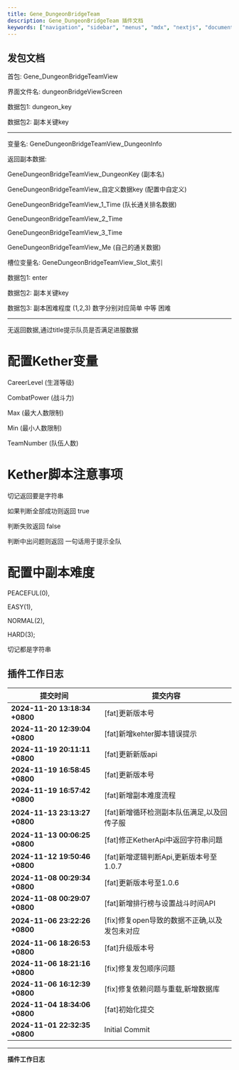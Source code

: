 ```yaml
---
title: Gene_DungeonBridgeTeam
description: Gene_DungeonBridgeTeam 插件文档
keywords: ["navigation", "sidebar", "menus", "mdx", "nextjs", "documents"]
---
```




## 发包文档

<Step>
<StepItem title="数据首包">

首包: Gene_DungeonBridgeTeamView

界面文件名: dungeonBridgeViewScreen

</StepItem>

<StepItem title="副本展示数据">

数据包1: dungeon_key

数据包2: 副本关键key

---

变量名: GeneDungeonBridgeTeamView_DungeonInfo

返回副本数据:

GeneDungeonBridgeTeamView_DungeonKey (副本名)

GeneDungeonBridgeTeamView_自定义数据key (配置中自定义)

GeneDungeonBridgeTeamView_1_Time (队长通关排名数据)

GeneDungeonBridgeTeamView_2_Time

GeneDungeonBridgeTeamView_3_Time

GeneDungeonBridgeTeamView_Me (自己的通关数据)

槽位变量名: GeneDungeonBridgeTeamView_Slot_索引

</StepItem>

<StepItem title="进副本">

数据包1: enter

数据包2: 副本关键key

数据包3: 副本困难程度  (1,2,3) 数字分别对应简单 中等 困难

---

无返回数据,通过title提示队员是否满足进服数据

</StepItem>

</Step>


# 配置Kether变量

CareerLevel (生涯等级)

CombatPower (战斗力)

Max (最大人数限制)

Min (最小人数限制)

TeamNumber (队伍人数)

# Kether脚本注意事项

切记返回要是字符串

如果判断全部成功则返回 true

判断失败返回 false

判断中出问题则返回 一句话用于提示全队

# 配置中副本难度

PEACEFUL(0),

EASY(1),

NORMAL(2),

HARD(3);

切记都是字符串

## 插件工作日志

| 提交时间                              | 提交内容                                                                          |
|--------------------------------------|---------------------------------------------------------------------------------|
| **2024-11-20 13:18:34 +0800** | [fat]更新版本号 |
| **2024-11-20 12:39:04 +0800** | [fat]新增kehter脚本错误提示 |
| **2024-11-19 20:11:11 +0800** | [fat]更新新版api |
| **2024-11-19 16:58:45 +0800** | [fat]更新版本号 |
| **2024-11-19 16:57:42 +0800** | [fat]新增副本难度流程 |
| **2024-11-13 23:13:27 +0800** | [fat]新增循环检测副本队伍满足,以及回传子服 |
| **2024-11-13 00:06:25 +0800** | [fat]修正KetherApi中返回字符串问题 |
| **2024-11-12 19:50:46 +0800** | [fat]新增逻辑判断Api,更新版本号至1.0.7 |
| **2024-11-08 00:29:34 +0800** | [fat]更新版本号至1.0.6 |
| **2024-11-08 00:29:07 +0800** | [fat]新增排行榜与设置战斗时间API |
| **2024-11-06 23:22:26 +0800** | [fix]修复open导致的数据不正确,以及发包未对应 |
| **2024-11-06 18:26:53 +0800** | [fat]升级版本号 |
| **2024-11-06 18:21:16 +0800** | [fix]修复发包顺序问题 |
| **2024-11-06 16:12:39 +0800** | [fix]修复依赖问题与重载,新增数据库 |
| **2024-11-04 18:34:06 +0800** | [fat]初始化提交 |
| **2024-11-01 22:32:35 +0800** | Initial Commit |

---
**插件工作日志**











